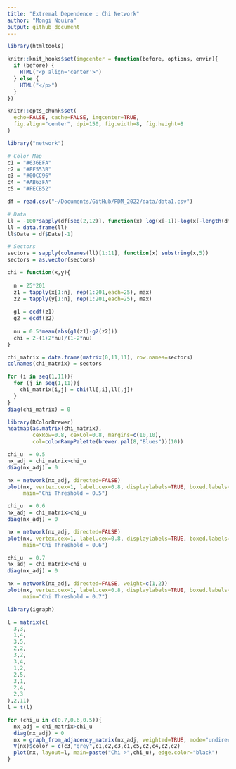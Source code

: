 ```yaml
---
title: "Extremal Dependence : Chi Network"
author: "Mongi Nouira"
output: github_document
---
```


```r
library(htmltools)

knitr::knit_hooks$set(imgcenter = function(before, options, envir){
  if (before) {
    HTML("<p align='center'>")
  } else {
    HTML("</p>")
  }
})

knitr::opts_chunk$set(
  echo=FALSE, cache=FALSE, imgcenter=TRUE,
  fig.align="center", dpi=150, fig.width=8, fig.height=8
)

library("network")

# Color Map
c1 = "#636EFA"
c2 = "#EF553B"
c3 = "#00CC96"
c4 = "#AB63FA"
c5 = "#FECB52"
```

```r
df = read.csv("~/Documents/GitHub/PDM_2022/data/data1.csv")

# Data
ll = -100*sapply(df[seq(2,12)], function(x) log(x[-1])-log(x[-length(df$Date)]))
ll = data.frame(ll)
ll$Date = df$Date[-1]

# Sectors
sectors = sapply(colnames(ll)[1:11], function(x) substring(x,5))
sectors = as.vector(sectors)
```

```r
chi = function(x,y){
  
  n = 25*201
  z1 = tapply(x[1:n], rep(1:201,each=25), max)
  z2 = tapply(y[1:n], rep(1:201,each=25), max)
  
  g1 = ecdf(z1)
  g2 = ecdf(z2)
  
  nu = 0.5*mean(abs(g1(z1)-g2(z2)))
  chi = 2-(1+2*nu)/(1-2*nu)
}
```

```r
chi_matrix = data.frame(matrix(0,11,11), row.names=sectors)
colnames(chi_matrix) = sectors

for (i in seq(1,11)){
  for (j in seq(1,11)){
    chi_matrix[i,j] = chi(ll[,i],ll[,j])
  }
}
diag(chi_matrix) = 0

library(RColorBrewer)
heatmap(as.matrix(chi_matrix), 
        cexRow=0.8, cexCol=0.8, margins=c(10,10),
        col=colorRampPalette(brewer.pal(8,"Blues"))(10))
```


```r
chi_u  = 0.5
nx_adj = chi_matrix>chi_u
diag(nx_adj) = 0

nx = network(nx_adj, directed=FALSE)
plot(nx, vertex.cex=1, label.cex=0.8, displaylabels=TRUE, boxed.labels=FALSE, mode="circle", 
     main="Chi Threshold = 0.5")
```

```r
chi_u  = 0.6
nx_adj = chi_matrix>chi_u
diag(nx_adj) = 0

nx = network(nx_adj, directed=FALSE)
plot(nx, vertex.cex=1, label.cex=0.8, displaylabels=TRUE, boxed.labels=FALSE, 
     main="Chi Threshold = 0.6")
```

```r
chi_u  = 0.7
nx_adj = chi_matrix>chi_u
diag(nx_adj) = 0

nx = network(nx_adj, directed=FALSE, weight=c(1,2))
plot(nx, vertex.cex=1, label.cex=0.8, displaylabels=TRUE, boxed.labels=FALSE, 
     main="Chi Threshold = 0.7")
```

```r
library(igraph)

l = matrix(c(
  3,3,
  1,4,
  3,5,
  2,2,
  3,2,
  3,4,
  1,2,
  2,5,
  3,1,
  2,4,
  2,3
),2,11)
l = t(l)

for (chi_u in c(0.7,0.6,0.5)){
  nx_adj = chi_matrix>chi_u
  diag(nx_adj) = 0
  nx = graph_from_adjacency_matrix(nx_adj, weighted=TRUE, mode="undirected", diag=FALSE)
  V(nx)$color = c(c3,"grey",c1,c2,c3,c1,c5,c2,c4,c2,c2)
  plot(nx, layout=l, main=paste("Chi >",chi_u), edge.color="black")
}
```

